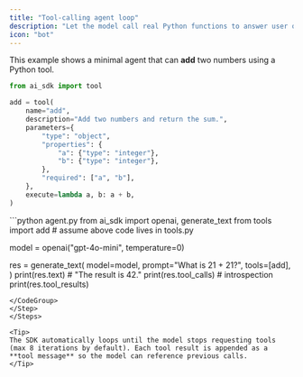 ```yaml
---
title: "Tool-calling agent loop"
description: "Let the model call real Python functions to answer user queries."
icon: "bot"
---
```



This example shows a minimal agent that can **add** two numbers using a Python tool.

<Steps>
<Step title="Define the tool">

```python
from ai_sdk import tool

add = tool(
    name="add",
    description="Add two numbers and return the sum.",
    parameters={
        "type": "object",
        "properties": {
            "a": {"type": "integer"},
            "b": {"type": "integer"},
        },
        "required": ["a", "b"],
    },
    execute=lambda a, b: a + b,
)
```

</Step>

<Step title="Interact with the agent">

<CodeGroup>
```python agent.py
from ai_sdk import openai, generate_text
from tools import add  # assume above code lives in tools.py

model = openai("gpt-4o-mini", temperature=0)

res = generate_text(
model=model,
prompt="What is 21 + 21?",
tools=[add],
)
print(res.text) # "The result is 42."
print(res.tool_calls) # introspection
print(res.tool_results)

```
</CodeGroup>
</Step>
</Steps>

<Tip>
The SDK automatically loops until the model stops requesting tools (max 8 iterations by default). Each tool result is appended as a **tool message** so the model can reference previous calls.
</Tip>
```
